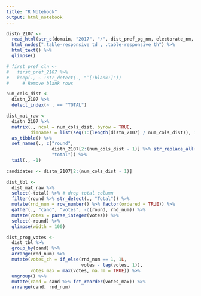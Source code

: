 ```yaml
---
title: "R Notebook"
output: html_notebook
---
```




```r
distn_2107 <- 
  read_html(str_c(domain, "2017", "/", dist_pref_pg_nm, electorate_nm, "District.html", sep = "")) %>% 
  html_nodes(".table-responsive td , .table-responsive th") %>% 
  html_text() %>% 
  glimpse()
```

```r

# first_pref_cln <- 
#   first_pref_2107 %>%
#   keep(., ~ !str_detect(., "^[:blank:]"))
#     # Remove blank rows

num_cols_dist <- 
  distn_2107 %>% 
  detect_index(~ . == "TOTAL")

dist_mat_raw <-
  distn_2107 %>% 
  matrix(., ncol = num_cols_dist, byrow = TRUE,
         dimnames = list(seq(1:(length(distn_2107) / num_cols_dist)), 1:num_cols_dist)) %>% 
  as_tibble() %>% 
  set_names(., c("round", 
                 distn_2107[2:(num_cols_dist - 1)] %>% str_replace_all(., ", ", "_"),
                 "total")) %>% 
  tail(., -1)
  
candidates <- distn_2107[2:(num_cols_dist - 1)]


```

```r
dist_tbl <-
  dist_mat_raw %>% 
  select(-total) %>% # drop total column
  filter(round %>% str_detect(., "Total")) %>% 
  mutate(rnd_num = row_number() %>% factor(ordered = TRUE)) %>% 
  gather(., "cand", "votes", -c(round, rnd_num)) %>% 
  mutate(votes = parse_integer(votes)) %>% 
  select(-round) %>% 
  glimpse(width = 100)
```

```r

dist_prog_votes <- 
  dist_tbl %>% 
  group_by(cand) %>% 
  arrange(rnd_num) %>% 
  mutate(votes_ch = if_else(rnd_num == 1, 1L,
                            votes - lag(votes, 1)),
         votes_max = max(votes, na.rm = TRUE)) %>% 
  ungroup() %>% 
  mutate(cand = cand %>% fct_reorder(votes_max)) %>% 
  arrange(cand, rnd_num)
```


